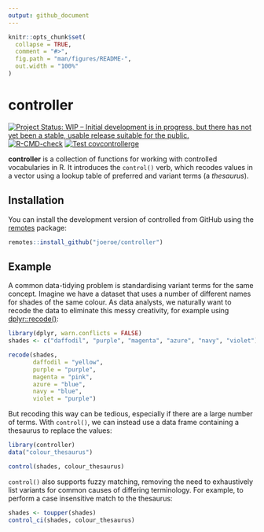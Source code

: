 ```yaml
---
output: github_document
---
```


<!-- README.md is generated from README.Rmd. Please edit that file -->

```r
knitr::opts_chunk$set(
  collapse = TRUE,
  comment = "#>",
  fig.path = "man/figures/README-",
  out.width = "100%"
)
```

# controller

<!-- badges: start -->
[![Project Status: WIP – Initial development is in progress, but there has not yet been a stable, usable release suitable for the public.](https://www.repostatus.org/badges/latest/wip.svg)](https://www.repostatus.org/#wip)
[![R-CMD-check](https://github.com/joeroe/controller/actions/workflows/R-CMD-check.yaml/badge.svg)](https://github.com/joeroe/controller/actions/workflows/R-CMD-check.yaml)
[![Test covcontrollerge](https://codecov.io/gh/joeroe/controller/graph/badge.svg)](https://app.codecov.io/gh/joeroe/controller)
<!-- badges: end -->

**controller** is a collection of functions for working with controlled vocabularies in R.
It introduces the `control()` verb, which recodes values in a vector using a lookup table of preferred and variant terms (a *thesaurus*).

## Installation

You can install the development version of controlled from GitHub using the [remotes](https://remotes.r-lib.org/) package:

``` r
remotes::install_github("joeroe/controller")
```

<!--
You can install the released version of controller from [CRAN](https://CRAN.R-project.org) with:

``` r
install.packages("controller")
```
-->

## Example

A common data-tidying problem is standardising variant terms for the same concept.
Imagine we have a dataset that uses a number of different names for shades of the same colour.
As data analysts, we naturally want to recode the data to eliminate this messy creativity, for example using [dplyr::recode()](https://dplyr.tidyverse.org/reference/recode.html):

```r
library(dplyr, warn.conflicts = FALSE)
shades <- c("daffodil", "purple", "magenta", "azure", "navy", "violet")

recode(shades,
       daffodil = "yellow",
       purple = "purple",
       magenta = "pink",
       azure = "blue",
       navy = "blue",
       violet = "purple")
```

But recoding this way can be tedious, especially if there are a large number of terms.
With `control()`, we can instead use a data frame containing a thesaurus to replace the values:

```r
library(controller)
data("colour_thesaurus")

control(shades, colour_thesaurus)
```

`control()` also supports fuzzy matching, removing the need to exhaustively list variants for common causes of differing terminology.
For example, to perform a case insensitive match to the thesaurus:

```r
shades <- toupper(shades)
control_ci(shades, colour_thesaurus)
```
